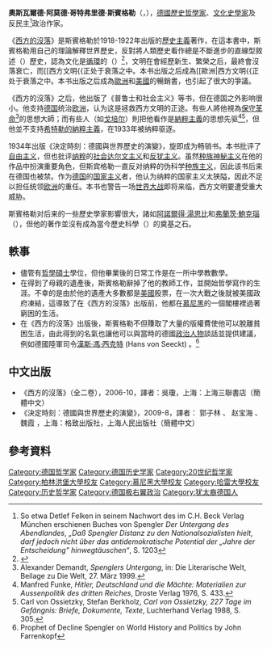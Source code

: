 {{Infobox philosopher
|region           = [[西方哲學家|西方哲學家]]
|era              = 
|image            = Bundesarchiv Bild 183-R06610, Oswald Spengler.jpg
|image_size       = 180px
|caption          = 奧斯瓦爾德·斯賓格勒
|name             = 奧斯瓦爾德·斯賓格勒
|birth_date       = {{birth date|1880|5|29|df=yes}}
|birth_place      = [[德国|德国]][[布蘭肯堡|布蘭肯堡]][[哈茨|哈茨]]
|death_date       = {{death date and age|1936|5|8|1880|5|29|df=yes}} 
|death_place      = [[德国|德国]][[慕尼黑|慕尼黑]]
|school_tradition = 
|main_interests   = [[歷史哲學|歷史哲學]]
|notable_ideas    = 
|influences       = [[弗里德里希·尼采|弗里德里希·尼采]], [[约翰·沃尔夫冈·冯·歌德|约翰·沃尔夫冈·冯·歌德]]
|influenced       = [[卡爾·豪斯霍弗爾|卡爾·豪斯霍弗爾]], [[恩斯特·榮爾|恩斯特·榮爾]], [[約瑟夫·戈培爾|約瑟夫·戈培爾]], [[蕭沆|蕭沆]], [[刘仲敬|刘仲敬]]
}}
'''奧斯瓦爾德·阿莫德·哥特弗里德·斯賓格勒'''（{{lang-de|Oswald Arnold Gottfried Spengler}}，{{bd|1880年|5月29日|1936年|5月8日|catldx=S}}），[[德國|德國]][[歷史哲學|歷史哲學家]]、[[文化史|文化史學家]]及反民主<ref>So etwa Detlef Felken in seinem Nachwort des im C.H. Beck Verlag München erschienen Buches von Spengler ''Der Untergang des Abendlandes'', ''„Daß Spengler Distanz zu den Nationalsozialisten hielt, darf jedoch nicht über das antidemokratische Potential der „Jahre der Entscheidung" hinwegtäuschen“'', S. 1203</ref>政治作家。

《[[西方的沒落|西方的沒落]]》是斯賓格勒於1918-1922年出版的[[歷史主義|歷史主義]]著作，在這本書中，斯賓格勒用自己的理論解釋世界歷史，反對將人類歷史看作總是不斷進步的直線型敘述（{{lang|de|eine lineare Geschichtsschreibung}}）歷史，認為文化是[[文化循環學說|循環]]的（{{lang|de|Kulturzyklentheorie}}）<ref>{{Cite web |url=http://140.122.100.145/ntnuj/j52/j523-3.pdf |title=劉蔚之，2007，《跨國知識轉移研究：以中國對德國教育學的接受與轉化（1928-1943）為例》，p.52 |access-date=2012-02-07 |archive-date=2014-03-10 |archive-url=https://web.archive.org/web/20140310040123/http://140.122.100.145/ntnuj/j52/j523-3.pdf |dead-url=yes }}</ref>，文明在會經歷新生、繁榮之后，最終會沒落衰亡，而[[西方文明{{正处于衰落之中。本书出版之后成為[[歐洲|西方文明{{正处于衰落之中。本书出版之后成為[[歐洲]]和[[美國|美國]]的暢銷書，也引起了很大的爭議。

《西方的沒落》之后，他出版了《普鲁士和社会主义》等书，但在德国之外影响很小。他支持[[德国|德国]]统治[[欧洲|欧洲]]，认为这是拯救西方文明的正途。有些人將他視為[[保守革命|保守革命]]<ref>Alexander Demandt, ''Spenglers Untergang'', in: Die Literarische Welt, Beilage zu Die Welt, 27. März 1999.</ref>的思想大師；而有些人（如[[戈培尔|戈培尔]]）則把他看作是[[納粹主義|納粹主義]]的思想先驱<ref>Manfred Funke, ''Hitler, Deutschland und die Mächte: Materialien zur Aussenpolitik des dritten Reiches'', Droste Verlag 1976, S. 433.</ref><ref>Carl von Ossietzky, Stefan Berkholz, ''Carl von Ossietzky, 227 Tage im Gefängnis: Briefe, Dokumente, Texte'', Luchterhand Verlag 1988, S. 305.</ref>，但他並不支持[[納粹德國|希特勒的納粹主義]]，在1933年被纳粹驱逐。

1934年出版《決定時刻：德國與世界歷史的演變》，旋即成为畅销书。本书批评了[[自由主义|自由主义]]，但也批评[[纳粹|纳粹]]的[[社会达尔文主义|社会达尔文主义]]和[[反犹主义|反犹主义]]。虽然[[种族神秘主义|种族神秘主义]]在他的作品中扮演重要角色，但斯宾格勒一直反对纳粹的伪科学[[种族主义|种族主义]]，因此该书后来在德国也被禁。作为[[德国|德国]]的[[国家主义|国家主义]]者，他认为纳粹的国家主义太狭隘，因此不足以担任统领[[欧洲|欧洲]]的重任。本书也警告一场[[世界大战|世界大战]]即将来临，西方文明要遭受重大威胁。

斯賓格勒对后来的一些歷史學家影響很大，諸如[[阿諾爾得·約瑟·湯恩比|阿諾爾得·湯恩比]]和[[弗蘭茨·鮑克瑙|弗蘭茨·鮑克瑙]]（{{lang|de|Franz Borkenau}}），但他的著作並沒有成為當今歷史科學（{{lang|de|Geschichtswissenschaft}}）的奠基之石。

== 軼事 ==
*儘管有[[哲學|哲學]][[碩士|碩士]]學位，但他畢業後的日常工作是在一所中學教數學。
*在得到了母親的遺產後，斯賓格勒辭掉了他的教師工作，並開始哲學寫作的生涯。不幸的是由於他的遺產大多數都是[[美國|美國]]股票，在一次大戰之後就被美國政府凍結，這導致了在《西方的沒落》出版前，他都在[[慕尼黑|慕尼黑]]的一個閣樓裡過著窮困的生活。
*在《西方的沒落》出版後，斯賓格勒不但賺取了大量的版權費使他可以脫離貧困生活，由此得到的名氣也讓他可以與當時的德國[[政治人物|政治人物]]談話並提供建議，例如德國陸軍司令[[漢斯·馮·西克特|漢斯·馮·西克特]] (Hans von Seeckt) 。<ref>Prophet of Decline Spengler on World History and Politics by John Farrenkopf</ref>

== 中文出版 ==
*《西方的沒落》（全二卷），2006-10，譯者：吳瓊，上海：上海三聯書店（簡體中文） 
*《決定時刻：德國與世界歷史的演變》，2009-8，譯者： 郭子林 、 赵宝海 、 魏霞 ，上海：格致出版社，上海人民出版社（簡體中文）

== 參考資料 ==
{{reflist}}

{{Authority control}}
{{DEFAULTSORT: Spengler, Oswald}}
[[Category:德国哲学家|Category:德国哲学家]]
[[Category:德国历史学家|Category:德国历史学家]]
[[Category:20世纪哲学家|Category:20世纪哲学家]]
[[Category:柏林洪堡大學校友|Category:柏林洪堡大學校友]]
[[Category:慕尼黑大學校友|Category:慕尼黑大學校友]]
[[Category:哈雷大學校友|Category:哈雷大學校友]]
[[Category:历史哲学家|Category:历史哲学家]]
[[Category:德国极右翼政治|Category:德国极右翼政治]]
[[Category:犹太裔德国人|Category:犹太裔德国人]]